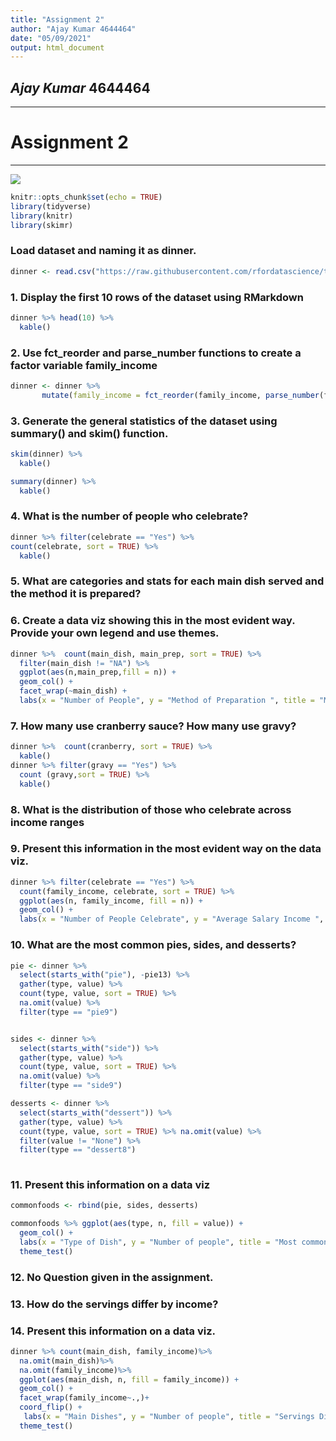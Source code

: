 ```yaml
---
title: "Assignment 2"
author: "Ajay Kumar 4644464"
date: "05/09/2021"
output: html_document
---
```


## *Ajay Kumar* **4644464**

------------------------------------

# Assignment 2

------------------------------------

![](c:/Users/ajayk/OneDrive/Desktop/ajju.jpg) 

```r
knitr::opts_chunk$set(echo = TRUE)
library(tidyverse)
library(knitr)
library(skimr)
```


### Load dataset and naming it as  dinner.

```r

dinner <- read.csv("https://raw.githubusercontent.com/rfordatascience/tidytuesday/master/data/2018/2018-11-20/thanksgiving_meals.csv")

```

### 1. Display the first 10 rows of the dataset using RMarkdown

```r
dinner %>% head(10) %>% 
  kable()
```

### 2. Use fct_reorder and parse_number functions to create a factor variable family_income

```r

dinner <- dinner %>%
       mutate(family_income = fct_reorder(family_income, parse_number(family_income)))

```

### 3. Generate the general statistics of the dataset using summary() and skim() function.

```r

skim(dinner) %>% 
  kable()

summary(dinner) %>% 
  kable()

```

### 4. What is the number of people who celebrate?

```r

dinner %>% filter(celebrate == "Yes") %>% 
count(celebrate, sort = TRUE) %>% 
  kable()

```


### 5. What are categories and stats for each main dish served and the method it is prepared?
### 6. Create a data viz showing this in the most evident way. Provide your own legend and use themes.


```r

dinner %>%  count(main_dish, main_prep, sort = TRUE) %>% 
  filter(main_dish != "NA") %>% 
  ggplot(aes(n,main_prep,fill = n)) +
  geom_col() +
  facet_wrap(~main_dish) +
  labs(x = "Number of People", y = "Method of Preparation ", title = "Main Dish and Method of Preparation", caption = "Image: Graph") 

```

### 7. How many use cranberry sauce? How many use gravy?

```r

dinner %>%  count(cranberry, sort = TRUE) %>% 
  kable()
dinner %>% filter(gravy == "Yes") %>% 
  count (gravy,sort = TRUE) %>% 
  kable() 
```


### 8. What is the distribution of those who celebrate across income ranges
### 9. Present this information in the most evident way on the data viz.

```r

dinner %>% filter(celebrate == "Yes") %>%  
  count(family_income, celebrate, sort = TRUE) %>% 
  ggplot(aes(n, family_income, fill = n)) +
  geom_col() +
  labs(x = "Number of People Celebrate", y = "Average Salary Income ", title = "Celebration Across Income Ranges", caption = "Image: Graph")

```


### 10. What are the most common pies, sides, and desserts?

```r

pie <- dinner %>% 
  select(starts_with("pie"), -pie13) %>% 
  gather(type, value) %>% 
  count(type, value, sort = TRUE) %>% 
  na.omit(value) %>% 
  filter(type == "pie9")


sides <- dinner %>% 
  select(starts_with("side")) %>% 
  gather(type, value) %>% 
  count(type, value, sort = TRUE) %>% 
  na.omit(value) %>% 
  filter(type == "side9")

desserts <- dinner %>% 
  select(starts_with("dessert")) %>% 
  gather(type, value) %>% 
  count(type, value, sort = TRUE) %>% na.omit(value) %>% 
  filter(value != "None") %>% 
  filter(type == "dessert8")
  

```



### 11. Present this information on a data viz


```r

commonfoods <- rbind(pie, sides, desserts) 

commonfoods %>% ggplot(aes(type, n, fill = value)) +
  geom_col() +
  labs(x = "Type of Dish", y = "Number of people", title = "Most common Dessert, Pie,and Side", caption = "Image: Graph") +
  theme_test()


```

### 12. No Question given in the assignment.

### 13. How do the servings differ by income?
### 14. Present this information on a data viz.

```r

dinner %>% count(main_dish, family_income)%>%
  na.omit(main_dish)%>%
  na.omit(family_income)%>% 
  ggplot(aes(main_dish, n, fill = family_income)) +
  geom_col() +
  facet_wrap(family_income~.,)+
  coord_flip() +
   labs(x = "Main Dishes", y = "Number of people", title = "Servings Differ By Income", caption = "Image: Graph") +
  theme_test()

```

